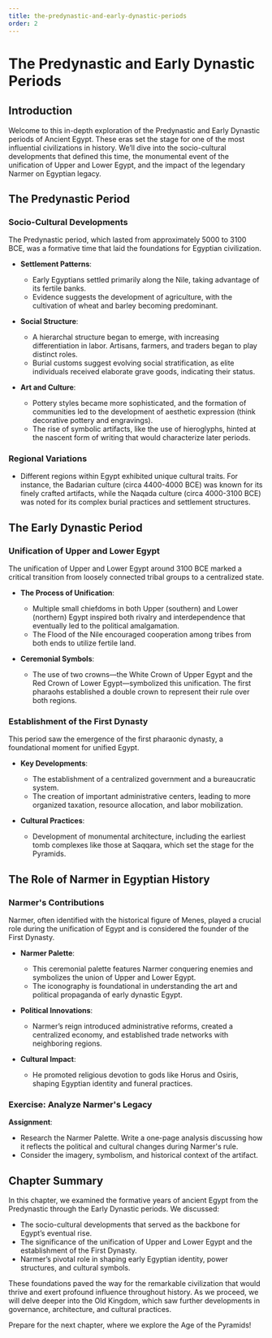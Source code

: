 ```yaml
---
title: the-predynastic-and-early-dynastic-periods
order: 2
---
```


# The Predynastic and Early Dynastic Periods

## Introduction
Welcome to this in-depth exploration of the Predynastic and Early Dynastic periods of Ancient Egypt. These eras set the stage for one of the most influential civilizations in history. We’ll dive into the socio-cultural developments that defined this time, the monumental event of the unification of Upper and Lower Egypt, and the impact of the legendary Narmer on Egyptian legacy.

## The Predynastic Period

### Socio-Cultural Developments
The Predynastic period, which lasted from approximately 5000 to 3100 BCE, was a formative time that laid the foundations for Egyptian civilization.

- **Settlement Patterns**:
  - Early Egyptians settled primarily along the Nile, taking advantage of its fertile banks.
  - Evidence suggests the development of agriculture, with the cultivation of wheat and barley becoming predominant.

- **Social Structure**:
  - A hierarchal structure began to emerge, with increasing differentiation in labor. Artisans, farmers, and traders began to play distinct roles.
  - Burial customs suggest evolving social stratification, as elite individuals received elaborate grave goods, indicating their status.

- **Art and Culture**:
  - Pottery styles became more sophisticated, and the formation of communities led to the development of aesthetic expression (think decorative pottery and engravings).
  - The rise of symbolic artifacts, like the use of hieroglyphs, hinted at the nascent form of writing that would characterize later periods.

### Regional Variations
- Different regions within Egypt exhibited unique cultural traits. For instance, the Badarian culture (circa 4400-4000 BCE) was known for its finely crafted artifacts, while the Naqada culture (circa 4000-3100 BCE) was noted for its complex burial practices and settlement structures.

## The Early Dynastic Period

### Unification of Upper and Lower Egypt
The unification of Upper and Lower Egypt around 3100 BCE marked a critical transition from loosely connected tribal groups to a centralized state.

- **The Process of Unification**:
  - Multiple small chiefdoms in both Upper (southern) and Lower (northern) Egypt inspired both rivalry and interdependence that eventually led to the political amalgamation.
  - The Flood of the Nile encouraged cooperation among tribes from both ends to utilize fertile land.

- **Ceremonial Symbols**:
  - The use of two crowns—the White Crown of Upper Egypt and the Red Crown of Lower Egypt—symbolized this unification. The first pharaohs established a double crown to represent their rule over both regions.

### Establishment of the First Dynasty
This period saw the emergence of the first pharaonic dynasty, a foundational moment for unified Egypt.

- **Key Developments**:
  - The establishment of a centralized government and a bureaucratic system.
  - The creation of important administrative centers, leading to more organized taxation, resource allocation, and labor mobilization.

- **Cultural Practices**:
  - Development of monumental architecture, including the earliest tomb complexes like those at Saqqara, which set the stage for the Pyramids.

## The Role of Narmer in Egyptian History

### Narmer's Contributions
Narmer, often identified with the historical figure of Menes, played a crucial role during the unification of Egypt and is considered the founder of the First Dynasty.

- **Narmer Palette**:
  - This ceremonial palette features Narmer conquering enemies and symbolizes the union of Upper and Lower Egypt.
  - The iconography is foundational in understanding the art and political propaganda of early dynastic Egypt.

- **Political Innovations**:
  - Narmer’s reign introduced administrative reforms, created a centralized economy, and established trade networks with neighboring regions.

- **Cultural Impact**:
  - He promoted religious devotion to gods like Horus and Osiris, shaping Egyptian identity and funeral practices.

### Exercise: Analyze Narmer's Legacy
**Assignment**:
- Research the Narmer Palette. Write a one-page analysis discussing how it reflects the political and cultural changes during Narmer's rule.
- Consider the imagery, symbolism, and historical context of the artifact.

## Chapter Summary
In this chapter, we examined the formative years of ancient Egypt from the Predynastic through the Early Dynastic periods. We discussed:

- The socio-cultural developments that served as the backbone for Egypt’s eventual rise.
- The significance of the unification of Upper and Lower Egypt and the establishment of the First Dynasty.
- Narmer’s pivotal role in shaping early Egyptian identity, power structures, and cultural symbols.

These foundations paved the way for the remarkable civilization that would thrive and exert profound influence throughout history. As we proceed, we will delve deeper into the Old Kingdom, which saw further developments in governance, architecture, and cultural practices.

Prepare for the next chapter, where we explore the Age of the Pyramids!
